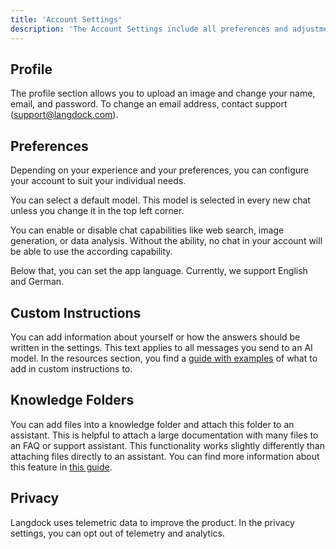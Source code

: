 ```yaml
---
title: 'Account Settings'
description: 'The Account Settings include all preferences and adjustments for a specific user. They only apply to this specific user and no one else. The account settings can be set by any user.'
---
```


## Profile
The profile section allows you to upload an image and change your name, email, and password.
To change an email address, contact support (support@langdock.com).

## Preferences
Depending on your experience and your preferences, you can configure your account to suit your individual needs.

You can select a default model. This model is selected in every new chat unless you change it in the top left corner.

You can enable or disable chat capabilities like web search, image generation, or data analysis. Without the ability, no chat in your account will be able to use the according capability.

Below that, you can set the app language. Currently, we support English and German.

## Custom Instructions
You can add information about yourself or how the answers should be written in the settings. This text applies to all messages you send to an AI model. In the resources section, you find a [guide with examples](/resources/custom-instructions) of what to add in custom instructions to.

## Knowledge Folders
You can add files into a knowledge folder and attach this folder to an assistant. This is helpful to attach a large documentation with many files to an FAQ or support assistant. This functionality works slightly differently than attaching files directly to an assistant. You can find more information about this feature in [this guide](/settings/knowledge-folders/introduction).

## Privacy
Langdock uses telemetric data to improve the product. In the privacy settings, you can opt out of telemetry and analytics.
